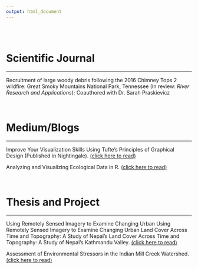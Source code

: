 ```yaml
---
output: html_document
---
```


\
\

# Scientific Journal

---


Recruitment of large woody debris following the 2016 Chimney Tops 2 wildfire: Great Smoky Mountains National Park, Tennessee (In review: *River Research and Applications*): Coauthored with Dr. Sarah Praskievicz
  
\

  
# Medium/Blogs

---

Improve Your Visualization Skills Using Tufte’s Principles of Graphical Design (Published in Nightingale). [(click here to read)](https://medium.com/nightingale/improve-your-visualization-skills-using-tuftes-principles-of-graphical-design-3a0f40a53a2c){target="_blank"}

Analyzing and Visualizing Ecological Data in R. [(click here to read)](https://medium.com/swlh/ecology-and-data-science-in-r-4f58b1cd5c3d){target="_blank"}
  

\

# Thesis and Project

---


Using Remotely Sensed Imagery to Examine Changing Urban Using Remotely Sensed Imagery to Examine Changing Urban Land Cover Across Time and Topography: A Study of Nepal’s Land Cover Across Time and Topography: A Study of Nepal’s Kathmandu Valley. [(click here to read)](https://scholarworks.wmich.edu/cgi/viewcontent.cgi?article=5351&=&context=masters_theses&=&sei-redir=1&referer=https%253A%252F%252Fwww.bing.com%252Fsearch%253Fq%253Drajesh%252Bsigdel%252Bgeography%252Bdepartment%252Bthesis%2526form%253DEDGTCT%2526qs%253DPF%2526cvid%253D4260b7e3f53e47ffbd7d9c840d6f6697%2526refig%253D75dbbf8971ec4844ba22bb6fd6a8e58b%2526cc%253DUS%2526setlang%253Den-US%2526plvar%253D0#search=%22rajesh%20sigdel%20geography%20department%20thesis%22){target="_blank"}
  
    
Assessment of Environmental Stressors in the Indian Mill Creek Watershed. [(click here to read)](https://www.lgrow.org/news/2017/11/27/assessment-of-environmental-stressors-in-the-indian-mill-creek-watershed){target="_blank"}


